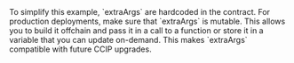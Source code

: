 
<Aside type="caution" title="Do not hardcode extraArgs">
  To simplify this example, `extraArgs` are hardcoded in the contract. For production deployments, make sure that
  `extraArgs` is mutable. This allows you to build it offchain and pass it in a call to a function or store it in a
  variable that you can update on-demand. This makes `extraArgs` compatible with future CCIP upgrades.
</Aside>
